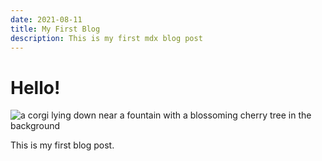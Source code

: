```yaml
---
date: 2021-08-11
title: My First Blog
description: This is my first mdx blog post
---
```


# Hello!

![a corgi lying down near a fountain with a blossoming cherry tree in the background](../images/shiangling-RQbwjCKWxQw-unsplash.jpg)

This is my first blog post.
